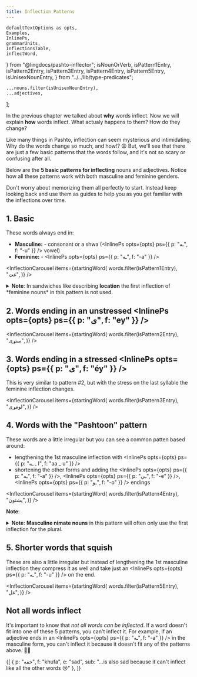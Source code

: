 ```yaml
---
title: Inflection Patterns
---
```


<!-- 

Copyright (c) 2021 lingdocs.com 

The content of the chapters/book is licensed by a
Attribution-ShareAlike 4.0 International License (CC BY-SA 4.0)
https://creativecommons.org/licenses/by-sa/4.0/
https://creativecommons.org/licenses/by-sa/4.0/legalcode
    
-->


    defaultTextOptions as opts,
    Examples,
    InlinePs,
    grammarUnits,
    InflectionsTable,
    inflectWord,
} from "@lingdocs/pashto-inflector";
    isNounOrVerb,
    isPattern1Entry,
    isPattern2Entry,
    isPattern3Entry,
    isPattern4Entry,
    isPattern5Entry,
    isUnisexNounEntry,
} from "../../lib/type-predicates";

    ...nouns.filter(isUnisexNounEntry),
    ...adjectives,
];

In the <Link to="/inflection/inflection-intro/">previous chapter</Link> we talked about **why** words inflect. Now we will explain **how** words inflect. What actualy happens to them? How do they change?

Like many things in Pashto, inflection can seem mysterious and intimidating. Why do the words change so much, and how!? 😩 But, we'll see that there are just a few basic patterns that the words follow, and it's not so scary or confusing after all.

Below are the **5 basic patterns for inflecting** nouns and adjectives. Notice how all these patterns work with both masculine and feminine genders.

Don't worry about memorizing them all perfectly to start. Instead keep looking back and use them as guides to help you as you get familiar with the inflections over time.

## 1. Basic

These words always end in:

- **Masculine:** - consonant or a shwa (<InlinePs opts={opts} ps={{ p: "ـه", f: "-u" }} /> vowel)
- **Feminine:** - <InlinePs opts={opts} ps={{ p: "ـه", f: "-a" }} />

<InflectionCarousel items={startingWord(
    words.filter(isPattern1Entry),
    "غټ",
)} />

<details>

<summary>
<strong>Note</strong>: In sandwiches like <InlinePs opts={opts} ps={{ p: "په ... کې", f: "pu ... ke" }} /> describing <strong>location</strong> the first inflection of *feminine nouns* in this pattern is not used.
</summary>
    
For example using the word <InlinePs opts={opts} ps={{ p: "کوټه", f: "koTá", e: "room" }} />:

<Examples opts={opts}>{psmd([
    {
        p: "زه **په کوټه کې** ناست یم",
        f: "zu **pu koTá ke** naast yum",
        e: "I am sitting **in the room**.",
    }
])}</Examples>

In any other kind of sandwich the first inflection would be used.

<Examples opts={opts}>{psmd([
    {
        p: "زه **کوټې ته** ځم",
        f: "zu **koTé ta** dzum",
        e: "I'm going to the room",
    },
])}</Examples>

</details>

## 2. Words ending in an unstressed <InlinePs opts={opts} ps={{ p: "ی", f: "ey" }} />

<InflectionCarousel items={startingWord(
    words.filter(isPattern2Entry),
    "ستړی",
)} />  

## 3. Words ending in a stressed <InlinePs opts={opts} ps={{ p: "ی", f: "éy" }} />

This is very similar to pattern #2, but with the stress on the last syllable the feminine inflection changes.

<InflectionCarousel items={startingWord(
    words.filter(isPattern3Entry),
    "لومړی",
)} />  

## 4. Words with the "Pashtoon" pattern

These words are a little irregular but you can see a common patten based around:

- lengthening the 1st masculine inflection with <InlinePs opts={opts} ps={{ p: "ا ـ ـه", f: "aa _ u" }} />
- shortening the other forms and adding the <InlinePs opts={opts} ps={{ p: "ـه", f: "-a" }} />, <InlinePs opts={opts} ps={{ p: "ـې", f: "-e" }} />, <InlinePs opts={opts} ps={{ p: "ـو", f: "-o" }} /> endings

<InflectionCarousel items={startingWord(
    words.filter(isPattern4Entry),
    "پښتون",
)} />

**Note**: 

<details>
<summary>
<strong>Note</strong>: <strong>Masculine nimate nouns</strong> in this pattern will often only use the first inflection for the plural.
</summary>

For example, if we put a singular masculine animate word <InlinePs opts={opts} ps={{ p: "پښټون", f: "puxtoon" }} /> in a sandwich, most of the time people will not inflect it.

<Examples opts={opts}>{psmd([
    {
        p: "**د پښتون** نوم څه دی؟",
        f: "**du puxtoon** noom tsu dey?",
        e: "What is the **Pashtun's** name",
    }
])}</Examples>

But it will of course inflect for the plural.

<Examples opts={opts}>{psmd([
    {
        p: "دلته **پښتانه** اوسېږي",
        f: "dalta **puxtaanu** oseGee",
        e: "**Pashtuns** live here",
    },
    {
        p: "دا **د پښتنو** رواج دی",
        f: "daa **du puxtano** rawaaj dey",
        e: "This is **the Pashtuns'** custom"
    },
])}</Examples>

</details>

## 5. Shorter words that squish

These are also a little irregular but instead of lengthening the 1st masculine inflection they compress it as well and take just an <InlinePs opts={opts} ps={{ p: "ـه", f: "-u" }} /> on the end.

<InflectionCarousel items={startingWord(
    words.filter(isPattern5Entry),
    "غل",
)} />  

## Not all words inflect

It's important to know that *not all words can be inflected*. If a word doesn't fit into one of these 5 patterns, you can't inflect it. For example, if an adjective ends in an <InlinePs opts={opts} ps={{ p: "ـه", f: "-a" }} /> in the masculine form, you can't inflect it because it doesn't fit any of the patterns above. 🙅‍♂️

<Examples opts={opts}>{[
    { p: "خفه", f: "khufa", e: "sad", sub: "...is also sad because it can't inflect like all the other words 😢" },
]}</Examples>
